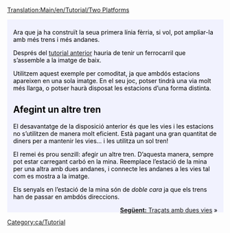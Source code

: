 [[Translation:Main/en/Tutorial/Two Platforms]]
{{en/Tabs|2|1
|Tutorial/Dues andanes/Ca|1. Dues andanes<!--
-->|Tutorial/Dues vies/Ca|2. Dues vies}}
<div style="padding:.5em 1em 1em 1em; border-top:none; background-color:#f1f2fe; color:#000;">
{{ca/Tutorial}}
Ara que ja ha construït la seua primera línia fèrria, si vol, pot ampliar-la amb més trens i més andanes.

Després del [[Main/ca/Tutorial|tutorial anterior]] hauria de tenir un ferrocarril que s’assemble a la imatge de baix.
{{en/Phototable|[[File:en/Singletrain.png|400px]]|Dues estacions d’una andana i un tren.|none}}

Utilitzem aquest exemple per comoditat, ja que ambdós estacions apareixen en una sola imatge. En el seu joc, potser tindrà una via molt més llarga, o potser haurà disposat les estacions d’una forma distinta.

== Afegint un altre tren ==
El desavantatge de la disposició anterior és que les vies i les estacions no s’utilitzen de manera molt eficient. Està pagant una gran quantitat de diners per a mantenir les vies... i les utilitza un sol tren!

El remei és prou senzill: afegir un altre tren. D’aquesta manera, sempre pot estar carregant carbó en la mina. Reemplace l’estació de la mina per una altra amb dues andanes, i connecte les andanes a les vies tal com es mostra a la imatge.
{{en/Phototable|[[File:en/TwotrainsOnetrack.png|400px]]|Estació de la mina, ara amb dues andanes.|none}}

Els senyals en l’estació de la mina són de ''doble cara'' ja que els trens han de passar en ambdós direccions.

<span style="float: right">[[Main/ca/Tutorial/Dues vies|'''Següent:''' Traçats amb dues vies]] &raquo;</span>
</div>
[[Category:ca/Tutorial]]